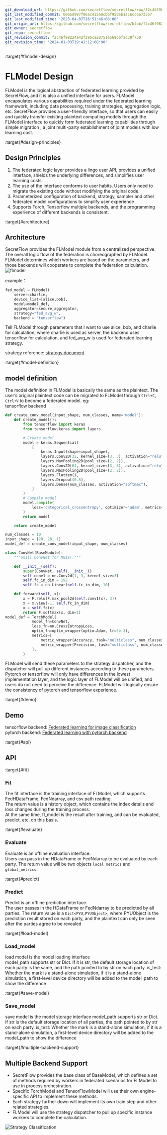 ```yaml
---
git_download_url: https://github.com/secretflow/secretflow/raw/f2c46f98224a42f29bca20751a569bbfac39f750/docs/developer/design/flmodel.md
git_last_modified_commit: 0065d997f96ac41568cbbf958eb1ac6cc6a73557
git_last_modified_time: '2023-04-07T16:51:46+08:00'
git_origin_url: https://github.com/secretflow/secretflow/blob/f2c46f98224a42f29bca20751a569bbfac39f750/docs/developer/design/flmodel.md
git_owner: secretflow
git_repo: secretflow
git_revision_commit: f2c46f98224a42f29bca20751a569bbfac39f750
git_revision_time: '2024-01-03T19:41:12+08:00'
---
```


:target{#flmodel-design}

# FLModel Design

FLModel is the logical abstraction of federated learning provided by SecretFlow, and it is also a unified interface for users. FLModel encapsulates various capabilities required under the federated learning framework, including data processing, training strategies, aggregation logic, etc. SecretFlow provides a user-friendly interface, so that users can easily and quickly transfer existing plaintext computing models through the FLModel interface to quickly form federated learning capabilities through simple migration , a joint multi-party establishment of joint models with low learning cost.

:target{#design-principles}

## Design Principles

1. The federated logic layer provides a lingo user API, provides a unified interface, shields the underlying differences, and simplifies user learning costs
2. The use of the interface conforms to user habits. Users only need to migrate the existing code without modifying the original code.
3. Parameterized configuration of backend, strategy, sampler and other federated model configurations to simplify user experience
4. Supports Torch, Tensorflow multiple backends, and the programming experience of different backends is consistent.

:target{#architecture}

## Architecture

SecretFlow provides the FLModel module from a centralized perspective. The overall logic flow of the federation is choreographed by FLModel. FLModel determines which workers are based on the parameters, and those backends will cooperate to complete the federation calculation.
![flmodel](../../_assets/flmodel.jpg)

example：

```python
fed_model = FLModel(
    server=charlie,
    device_list=[alice,bob],
    model=model_def,
    aggregator=secure_aggregator,
    strategy="fed_avg_w",
    backend = "tensorflow")
```

Tell FLModel through parameters that I want to use alice, bob, and charlie for calculation, where charlie is used as server, the backend uses tensorflow for calculation, and fed\_avg\_w is used for federated learning strategy.

strategy reference: [strategy document](strategy.mdx)

:target{#model-definition}

## model definition

The model definition in FLModel is basically the same as the plaintext. The user’s original plaintext code can be migrated to FLModel through `Ctrl+C`, `Ctrl+V` to become a federated model.
eg:<br />tensorflow backend

```python
def create_conv_model(input_shape, num_classes, name='model'):
    def create_model():
        from tensorflow import keras
        from tensorflow.keras import layers

        # Create model
        model = keras.Sequential(
            [
                keras.Input(shape=input_shape),
                layers.Conv2D(32, kernel_size=(3, 3), activation="relu"),
                layers.MaxPooling2D(pool_size=(2, 2)),
                layers.Conv2D(64, kernel_size=(3, 3), activation="relu"),
                layers.MaxPooling2D(pool_size=(2, 2)),
                layers.Flatten(),
                layers.Dropout(0.5),
                layers.Dense(num_classes, activation="softmax"),
            ]
        )
        # Compile model
        model.compile(
            loss='categorical_crossentropy', optimizer='adam', metrics=["accuracy"]
        )
        return model

    return create_model

num_classes = 10
input_shape = (28, 28, 1)
model_def = create_conv_model(input_shape, num_classes)
```

```python
class ConvNet(BaseModule):
    """Small ConvNet for MNIST."""

    def __init__(self):
        super(ConvNet, self).__init__()
        self.conv1 = nn.Conv2d(1, 3, kernel_size=3)
        self.fc_in_dim = 192
        self.fc = nn.Linear(self.fc_in_dim, 10)

    def forward(self, x):
        x = F.relu(F.max_pool2d(self.conv1(x), 3))
        x = x.view(-1, self.fc_in_dim)
        x = self.fc(x)
        return F.softmax(x, dim=1)
model_def = TorchModel(
            model_fn=ConvNet,
            loss_fn=nn.CrossEntropyLoss,
            optim_fn=optim_wrapper(optim.Adam, lr=5e-3),
            metrics=[
                metric_wrapper(Accuracy, task="multiclass", num_classes=3, average='micro'),
                metric_wrapper(Precision, task="multiclass", num_classes=3, average='micro'),
            ],
        )
```

FLModel will send these parameters to the strategy dispatcher, and the dispatcher will pull up different instances according to these parameters. Pytorch or tensorflow will only have differences in the lowest implementation layer, and the logic layer of FLModel will be unified, and users do not need to perceive the difference. FLModel will logically ensure the consistency of pytorch and tensorflow experience.

:target{#demo}

## Demo

tensorflow backend: [Federated learning for image classification](../../tutorial/Federate_Learning_for_Image_Classification.mdx)<br />pytorch backend: [Federated learning with pytorch backend](../../tutorial/Federated_Learning_with_Pytorch_backend.mdx)

:target{#api}

## API

:target{#fit}

### Fit

The fit interface is the training interface of FLModel, which supports FedHDataFrame, FedNdarray, and csv path reading.<br />The return value is a history object, which contains the index details and loss changes during the training process.<br />At the same time, fl\_model is the result after training, and can be evaluated, predict, etc. on this basis.

:target{#evaluate}

### Evaluate

Evaluate is an offline evaluation interface.<br />Users can pass in the HDataFrame or FedNdarray to be evaluated by each party.
The return value will be two objects `local metrics` and `global_metrics`.

:target{#predict}

### Predict

Predict is an offline prediction interface.<br />The user passes in the HDataFrame or FedNdarray to be predicted by all parties.
The return value is a `Dict<PYU,PYUObject>`, where PYUObject is the prediction result stored on each party, and the plaintext can only be seen after the parties agree to be revealed

:target{#load-model}

### Load\_model

load model is the model loading interface<br />model\_path supports str or Dict. If it is str, the default storage location of each party is the same, and the path pointed to by str on each party.
is\_test: Whether the mark is a stand-alone simulation, if it is a stand-alone simulation, a first-level device directory will be added to the model\_path to show the difference

:target{#save-model}

### Save\_model

save model is the model storage interface
model\_path supports str or Dict. If str is the default storage location of all parties, the path pointed to by str on each party.
is\_test: Whether the mark is a stand-alone simulation, if it is a stand-alone simulation, a first-level device directory will be added to the model\_path to show the difference

:target{#multiple-backend-support}

## Multiple Backend Support

- SecretFlow provides the base class of BaseModel, which defines a set of methods required by workers in federated scenarios for FLModel to use in process orchestration.
- Specific TorchModel and TensorFlowModel will use their own engine-specific API to implement these methods.
- Each strategy further down will implement its own train step and other related strategies.
- FLModel will use the strategy dispatcher to pull up specific instance workers to complete the calculation.

![Strategy Classification](../../_assets/strategy.png)

